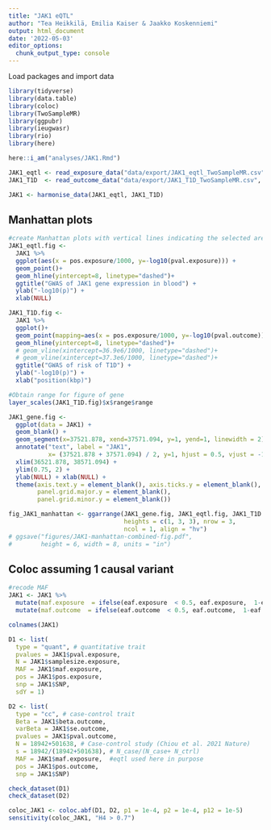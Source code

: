 ---
title: "JAK1 eQTL"
author: "Tea Heikkilä, Emilia Kaiser & Jaakko Koskenniemi"
output: html_document
date: '2022-05-03'
editor_options:
  chunk_output_type: console
---

  Load packages and import data
```{r}
library(tidyverse)
library(data.table)
library(coloc)
library(TwoSampleMR)
library(ggpubr)
library(ieugwasr)
library(rio)
library(here)

here::i_am("analyses/JAK1.Rmd")

JAK1_eqtl <- read_exposure_data("data/export/JAK1_eqtl_TwoSampleMR.csv", sep=",")
JAK1_T1D  <- read_outcome_data("data/export/JAK1_T1D_TwoSampleMR.csv", sep=",")

JAK1 <- harmonise_data(JAK1_eqtl, JAK1_T1D)

```

## Manhattan plots
```{r}
#create Manhattan plots with vertical lines indicating the selected area (see below 2.4)
JAK1_eqtl.fig <-
  JAK1 %>%
  ggplot(aes(x = pos.exposure/1000, y=-log10(pval.exposure))) +
  geom_point()+
  geom_hline(yintercept=8, linetype="dashed")+
  ggtitle("GWAS of JAK1 gene expression in blood") +
  ylab("-log10(p)") +
  xlab(NULL)

JAK1_T1D.fig <-
  JAK1 %>%
  ggplot()+
  geom_point(mapping=aes(x = pos.exposure/1000, y=-log10(pval.outcome))) +
  geom_hline(yintercept=8, linetype="dashed")+
  # geom_vline(xintercept=36.9e6/1000, linetype="dashed")+
  # geom_vline(xintercept=37.3e6/1000, linetype="dashed")+
  ggtitle("GWAS of risk of T1D") +
  ylab("-log10(p)") +
  xlab("position(kbp)")

#Obtain range for figure of gene
layer_scales(JAK1_T1D.fig)$x$range$range

JAK1_gene.fig <-
  ggplot(data = JAK1) +
  geom_blank() +
  geom_segment(x=37521.878, xend=37571.094, y=1, yend=1, linewidth = 2) +
  annotate("text", label = "JAK1",
           x= (37521.878 + 37571.094) / 2, y=1, hjust = 0.5, vjust = -1) +
  xlim(36521.878, 38571.094) +
  ylim(0.75, 2) +
  ylab(NULL) + xlab(NULL) +
  theme(axis.text.y = element_blank(), axis.ticks.y = element_blank(),
        panel.grid.major.y = element_blank(),
        panel.grid.minor.y = element_blank())

fig_JAK1_manhattan <- ggarrange(JAK1_gene.fig, JAK1_eqtl.fig, JAK1_T1D.fig,
                                heights = c(1, 3, 3), nrow = 3,
                                ncol = 1, align = "hv")
# ggsave("figures/JAK1-manhattan-combined-fig.pdf",
#        height = 6, width = 8, units = "in")
```

## Coloc assuming 1 causal variant
```{r}
#recode MAF
JAK1 <- JAK1 %>%
  mutate(maf.exposure  = ifelse(eaf.exposure  < 0.5, eaf.exposure,  1-eaf.exposure)) %>%
  mutate(maf.outcome  = ifelse(eaf.outcome  < 0.5, eaf.outcome,  1-eaf.outcome))

colnames(JAK1)

D1 <- list(
  type = "quant", # quantitative trait
  pvalues = JAK1$pval.exposure,
  N = JAK1$samplesize.exposure,
  MAF = JAK1$maf.exposure,
  pos = JAK1$pos.exposure,
  snp = JAK1$SNP,
  sdY = 1)

D2 <- list(
  type = "cc", # case-control trait
  Beta = JAK1$beta.outcome,
  varBeta = JAK1$se.outcome,
  pvalues = JAK1$pval.outcome,
  N = 18942+501638, # Case-control study (Chiou et al. 2021 Nature)
  s = 18942/(18942+501638), # N_case/(N_case+ N_ctrl)
  MAF = JAK1$maf.exposure,  #eqtl used here in purpose
  pos = JAK1$pos.outcome,
  snp = JAK1$SNP)

check_dataset(D1)
check_dataset(D2)

coloc_JAK1 <- coloc.abf(D1, D2, p1 = 1e-4, p2 = 1e-4, p12 = 1e-5)
sensitivity(coloc_JAK1, "H4 > 0.7")
```

